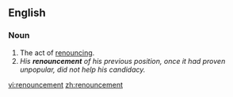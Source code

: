 ==English==

===Noun===
{{en-noun}}

#The act of [[renounce|renouncing]].
#''His '''renouncement''' of his previous position, once it had proven unpopular, did not help his candidacy.''

[[vi:renouncement]]
[[zh:renouncement]]